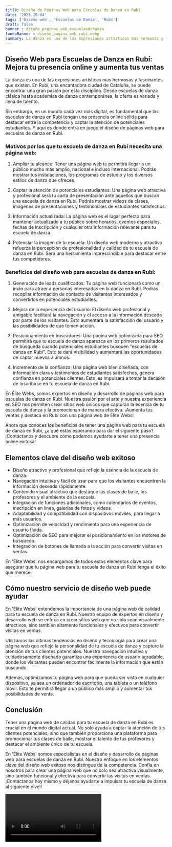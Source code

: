 ```yaml
---
title: Diseño de Páginas Web para Escuelas de Danza en Rubí
date: '2023-10-04'
tags: ['Diseño web', 'Escuelas de Danza', 'Rubí']
draft: false
banner : diseño_paginas_web_escuelasdedanza
fondoBanner : diseño_pagina_web_rubí.webp
summary: La danza es una de las expresiones artísticas más hermosas y fascinantes que existen. En Rubí, una encantadora ciudad de Cataluña, se puede encontrar una gran pasión por esta disciplina. Desde escuelas de danza clásica hasta academias de danza contemporánea, la oferta es variada y llena de talento. 
---
```


## Diseño Web para Escuelas de Danza en Rubí: Mejora tu presencia online y aumenta tus ventas

La danza es una de las expresiones artísticas más hermosas y fascinantes que existen. En Rubí, una encantadora ciudad de Cataluña, se puede encontrar una gran pasión por esta disciplina. Desde escuelas de danza clásica hasta academias de danza contemporánea, la oferta es variada y llena de talento. 

Sin embargo, en un mundo cada vez más digital, es fundamental que las escuelas de danza en Rubí tengan una presencia online sólida para destacar entre la competencia y captar la atención de potenciales estudiantes. Y aquí es donde entra en juego el diseño de páginas web para escuelas de danza en Rubí.

### Motivos por los que tu escuela de danza en Rubí necesita una página web:

1. Ampliar tu alcance: Tener una página web te permitirá llegar a un público mucho más amplio, nacional e incluso internacional. Podrás mostrar tus instalaciones, los programas de estudio y los diversos estilos de danza que ofreces.

2. Captar la atención de potenciales estudiantes: Una página web atractiva y profesional será tu carta de presentación ante aquellos que buscan una escuela de danza en Rubí. Podrás mostrar vídeos de clases, imágenes de presentaciones y testimoniales de estudiantes satisfechos.

3. Información actualizada: La página web es el lugar perfecto para mantener actualizado a tu público sobre horarios, eventos especiales, fechas de inscripción y cualquier otra información relevante para tu escuela de danza.

4. Potenciar la imagen de tu escuela: Un diseño web moderno y atractivo refuerza la percepción de profesionalidad y calidad de tu escuela de danza en Rubí. Será una herramienta imprescindible para destacar entre tus competidores.

### Beneficios del diseño web para escuelas de danza en Rubí:

1. Generación de leads cualificados: Tu página web funcionará como un imán para atraer a personas interesadas en la danza en Rubí. Podrás recopilar información de contacto de visitantes interesados y convertirlos en potenciales estudiantes.

2. Mejora de la experiencia del usuario: El diseño web profesional y amigable facilitará la navegación y el acceso a la información deseada por parte de los visitantes. Esto aumentará la satisfacción del usuario y las posibilidades de que tomen acción.

3. Posicionamiento en buscadores: Una página web optimizada para SEO permitirá que tu escuela de danza aparezca en los primeros resultados de búsqueda cuando potenciales estudiantes busquen "escuelas de danza en Rubí". Esto te dará visibilidad y aumentará las oportunidades de captar nuevos alumnos.

4. Incremento de la confianza: Una página web bien diseñada, con información clara y testimonios de estudiantes satisfechos, genera confianza en potenciales clientes. Esto les impulsará a tomar la decisión de inscribirse en tu escuela de danza en Rubí.

En Élite Webs, somos expertos en diseño y desarrollo de páginas web para escuelas de danza en Rubí. Nuestra pasión por el arte y nuestra experiencia en SEO nos permiten crear sitios web únicos que capturan la esencia de tu escuela de danza y la promocionan de manera efectiva. ¡Aumenta tus ventas y destaca en Rubí con una página web de Élite Webs!

Ahora que conoces los beneficios de tener una página web para tu escuela de danza en Rubí, ¿a qué estás esperando para dar el siguiente paso? ¡Contáctanos y descubre cómo podemos ayudarte a tener una presencia online exitosa!

<GifSeo />

<Cta />

## Elementos clave del diseño web exitoso

- Diseño atractivo y profesional que refleje la esencia de la escuela de danza.
- Navegación intuitiva y fácil de usar para que los visitantes encuentren la información deseada rápidamente.
- Contenido visual atractivo que destaque las clases de baile, los profesores y el ambiente de la escuela.
- Integración de funciones adicionales, como calendarios de eventos, inscripción en línea, galerías de fotos y videos.
- Adaptabilidad y compatibilidad con dispositivos móviles, para llegar a más usuarios.
- Optimización de velocidad y rendimiento para una experiencia de usuario fluida.
- Optimización de SEO para mejorar el posicionamiento en los motores de búsqueda.
- Integración de botones de llamada a la acción para convertir visitas en ventas.

En 'Élite Webs' nos encargamos de todos estos elementos clave para asegurar que tu página web para tu escuela de danza en Rubí tenga el éxito que merece.

## Cómo nuestro servicio de diseño web puede ayudar

En 'Élite Webs' entendemos la importancia de una página web de calidad para tu escuela de danza en Rubí. Nuestro equipo de expertos en diseño y desarrollo web se enfoca en crear sitios web que no solo sean visualmente atractivos, sino también altamente funcionales y efectivos para convertir visitas en ventas.

Utilizamos las últimas tendencias en diseño y tecnología para crear una página web que refleje la personalidad de tu escuela de danza y capture la atención de tus clientes potenciales. Nuestra navegación intuitiva y cuidadosamente diseñada garantiza una experiencia de usuario agradable, donde los visitantes pueden encontrar fácilmente la información que están buscando.

Además, optimizamos tu página web para que pueda ser vista en cualquier dispositivo, ya sea un ordenador de escritorio, una tableta o un teléfono móvil. Esto te permitirá llegar a un público más amplio y aumentar tus posibilidades de venta.

## Conclusión

Tener una página web de calidad para tu escuela de danza en Rubí es crucial en el mundo digital actual. No solo ayuda a captar la atención de tus clientes potenciales, sino que también proporciona una plataforma para promocionar tus clases de baile, mostrar el talento de tus profesores y destacar el ambiente único de tu escuela.

En 'Élite Webs' somos especialistas en el diseño y desarrollo de páginas web para escuelas de danza en Rubí. Nuestro enfoque en los elementos clave del diseño web exitoso nos distingue de la competencia. Confía en nosotros para crear una página web que no solo sea atractiva visualmente, sino también funcional y efectiva para convertir las visitas en ventas. ¡Contáctanos hoy mismo y déjanos ayudarte a impulsar tu escuela de danza al siguiente nivel!

<Video />

<CtaBot job='Escuelas de Danza' city='Rubí'/>

<Gmaps query='Rubí+españa+maps' />